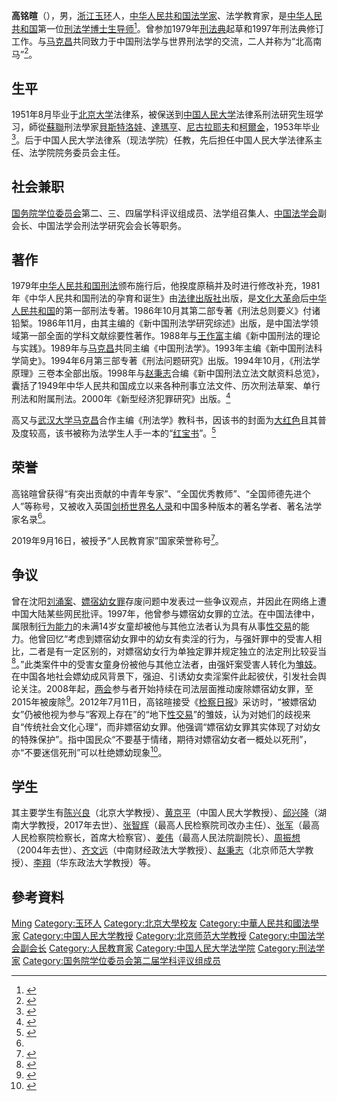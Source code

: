 {{Update|time=2020-02-11T14:51:12+08:00}}
{{Infobox_Person
| name =高铭暄
|image= 
|box_width= 
|occupation= 
| period = 
|birth_name=
| other_names =
| Sex =男
|birth_date= {{birth date and age|1928|5|24}}
|birth_place= {{ROC-1912}}[[浙江省_(中華民國)|浙江省]][[玉环县|玉环县]]（今[[玉环市|玉环市]]）
|death_date=
|death_place=
| nationality ={{PRC}}
| residence =
| party ={{中国共产党|22px}}
| religion =
| spouse =
| relatives =
|education= 
| past = 
| work =
|awards=
}}
'''高铭暄'''（{{bd|1928年|5月24日|||catIdx=G高}}），男，[[浙江|浙江]][[玉环|玉环]]人，[[中华人民共和国|中华人民共和国]][[法学家|法学家]]、法学教育家，是[[中华人民共和国|中华人民共和国]]第一位[[刑法学|刑法学]][[博士生导师|博士生导师]]<ref>{{Cite book|title=刑法学（第九版）|first=高铭暄、马克昌主编|publisher=北京大学出版社；高等教育出版社|year=2019年|isbn=9787301307120|location=北京|pages=1}}</ref>。曾参加1979年[[刑法典|刑法典]]起草和1997年刑法典修订工作。与[[马克昌|马克昌]]共同致力于中国刑法学与世界刑法学的交流，二人并称为“北高南马”<ref>{{Cite book|title=我的刑法研究|last=西原春夫|first=|publisher=北京大学出版社|year=2016|isbn=|location=|pages=}}</ref>。

== 生平 ==
1951年8月毕业于[[北京大学|北京大学]]法律系，被保送到[[中国人民大学|中国人民大学]]法律系刑法研究生班学习，師從[[蘇聯|蘇聯]]刑法學家[[貝斯特洛娃|貝斯特洛娃]]、[[達瑪亨|達瑪亨]]、[[尼古拉耶夫|尼古拉耶夫]]和[[柯爾金|柯爾金]]，1953年毕业<ref>{{cite web|title=高銘暄|url=http://law.ruc.edu.cn/introduction/shizi3.asp?No=73|accessdate=2013-03-17|publisher=中國人民大學|archiveurl=https://web.archive.org/web/20130724062003/http://law.ruc.edu.cn/introduction/shizi3.asp?No=73|archivedate=2013-07-24|deadurl=yes}}</ref>。后于中国人民大学法律系（现法学院）任教，先后担任中国人民大学法律系主任、法学院院务委员会主任。

== 社会兼职 ==
[[国务院学位委员会|国务院学位委员会]]第二、三、四届学科评议组成员、法学组召集人、[[中国法学会|中国法学会]]副会长、中国法学会刑法学研究会会长等职务。

== 著作 ==
1979年[[中华人民共和国刑法|中华人民共和国刑法]]颁布施行后，他揆度原稿并及时进行修改补充，1981年《中华人民共和国刑法的孕育和诞生》由[[法律出版社|法律出版社]]出版，是[[文化大革命|文化大革命]]后[[中华人民共和国|中华人民共和国]]的第一部刑法专著。1986年10月其第二部专著《刑法总则要义》付诸铅椠。1986年11月，由其主编的《新中国刑法学研究综述》出版，是中国法学领域第一部全面的学科文献综要性著作。1988年与[[王作富|王作富]]主编《新中国刑法的理论与实践》。1989年与[[马克昌|马克昌]]共同主编《中国刑法学》。1993年主编《新中国刑法科学简史》。1994年6月第三部专著《刑法问题研究》出版。1994年10月，《刑法学原理》三卷本全部出版。1998年与[[赵秉志|赵秉志]]合编《新中国刑法立法文献资料总览》，囊括了1949年中华人民共和国成立以来各种刑事立法文件、历次刑法草案、单行刑法和附属刑法。2000年《新型经济犯罪研究》出版。<ref name="#1">{{Cite web|title=高铭暄简历|url=http://ccls.bnu.edu.cn/criminal/Info/ShowLS.asp?programid=580&lawstar=%B8%DF%C3%FA%EA%D1&pkID=83|accessdate=2020-02-11|author=京师刑事法治网|date=|format=|publisher=北京师范大学刑事法律科学研究院|language=}}</ref>

高又与[[武汉大学|武汉大学]][[马克昌|马克昌]]合作主编《刑法学》教科书，因该书的封面为[[大红色|大红色]]且其普及度较高，该书被称为法学生人手一本的“[[红宝书|红宝书]]”。<ref>{{Cite book|title=我与刑法七十年|last=高铭暄|first=|publisher=北京大学出版社|year=2018|isbn=|location=|pages=}}</ref>

== 荣誉 ==
高铭暄曾获得“有突出贡献的中青年专家”、“全国优秀教师”、“全国师德先进个人”等称号，又被收入英国[[剑桥世界名人录|剑桥世界名人录]]和中国多种版本的著名学者、著名法学家名录<ref name="#1"/>。

2019年9月16日，被授予“人民教育家”国家荣誉称号<ref name=xhw190917>{{cite news |title=（受权发布）中华人民共和国主席令（第三十四号） |url=http://www.xinhuanet.com/politics/leaders/2019-09/17/c_1125006548.htm |accessdate=2019-09-17 |agency=新华社 |date=2019-09-17 |archive-date=2019-09-21 |archive-url=https://web.archive.org/web/20190921182403/http://www.xinhuanet.com/politics/leaders/2019-09/17/c_1125006548.htm |dead-url=yes }}</ref>。

== 争议 ==
曾在沈阳[[刘涌案|刘涌案]]、[[嫖宿幼女罪|嫖宿幼女罪]]存废问题中发表过一些争议观点，并因此在网络上遭中国大陆某些网民批评。1997年，他曾参与嫖宿幼女罪的立法。在中国法律中，属限制[[行为能力|行为能力]]的未满14岁女童却被他与其他立法者认为具有从事[[性交易|性交易]]的能力。他曾回忆“考虑到嫖宿幼女罪中的幼女有卖淫的行为，与强奸罪中的受害人相比，二者是有一定区别的，对嫖宿幼女行为单独定罪并规定独立的法定刑比较妥当<ref>{{Cite web |url=http://www.spp.gov.cn/spp/llyj/201504/t20150415_95419.shtml |title=嫖宿幼女罪保护法益的正本清源 |accessdate=2019-06-21 |author=林贵文、朱建华 |date=2015-04-15 |work= |publisher=中华人民共和国最高人民检察院网站，来源：中国人民大学 |language=Zh-hans |archive-date=2019-12-15 |archive-url=https://web.archive.org/web/20191215053225/https://www.spp.gov.cn/spp/llyj/201504/t20150415_95419.shtml |dead-url=no }}</ref>。”此类案件中的受害女童身份被他与其他立法者，由强奸案受害人转化为[[雛妓|雏妓]]。在中国各地社会嫖幼成风背景下，强迫、引诱幼女卖淫案件此起彼伏，引发社会舆论关注。2008年起，[[两会|两会]]参与者开始持续在司法层面推动废除嫖宿幼女罪，至2015年被废除<ref>{{Cite web |url=http://news.163.com/15/0824/10/B1PCNS570001124J.html |title=官方对嫖宿幼女罪表态松动：“不宜”到认真研究 |accessdate=2020-11-17 |author= |date=2015-08-24 |work=责任编辑：王晓易_NE0011 |publisher=网易，来源：澎湃新闻网 |language=Zh-hans |archive-url=https://web.archive.org/web/20190620014611/http://news.163.com/15/0824/10/B1PCNS570001124J.html |archive-date=2019-06-20 |dead-url=yes }}</ref>。2012年7月11日，高铭暄接受《[[检察日报|检察日报]]》采访时，“被嫖宿幼女”仍被他视为参与“客观上存在”的“地下[[性交易|性交易]]”的雏妓，认为对她们的歧视来自“传统社会文化心理”，而非嫖宿幼女罪。他强调“嫖宿幼女罪其实体现了对幼女的特殊保护”。指中国民众“不要基于情绪，期待对嫖宿幼女者一概处以死刑”，亦“不要迷信死刑”可以杜绝嫖幼现象<ref>{{Cite web |url=http://news.jcrb.com/jxsw/201207/t20120716_904478.html |title=高铭暄:立法原意是对幼女给予特殊保护 |accessdate=2019-06-20 |author=郑赫南 |date=2012-07-16 |work=责任编辑：刘彬 |publisher=正义网-检察日报 |quote=“刑法关注的是客观实际，‘嫖宿’一词是不好听，但客观上存在这种地下性交易的现象。其实，强奸、奸淫也不好听。”高铭暄认为，这是一种传统社会文化心理导致的对被嫖宿幼女的歧视，法律并没有这个意思。高铭暄一再强调，嫖宿幼女罪其实体现了对幼女的特殊保护。[……]高铭暄最后提醒说，“不要基于情绪，期待对嫖宿幼女者一概处以死刑。不要迷信死刑，死刑也杜绝不了嫖宿幼女罪。强奸罪、杀人罪最高刑都是死刑，但此类犯罪依然存在。建议更多地从刑事政策上考虑嫖宿幼女问题。” |language=Zh-hans |archive-date=2013-10-16 |archive-url=https://web.archive.org/web/20131016092043/http://news.jcrb.com/jxsw/201207/t20120716_904478.html |dead-url=no }}</ref>。

== 学生 ==
其主要学生有[[陈兴良|陈兴良]]（北京大学教授）、[[黄京平|黄京平]]（中国人民大学教授）、[[邱兴隆|邱兴隆]]（湖南大学教授，2017年去世）、[[张智辉|张智辉]]（最高人民检察院司改办主任）、[[张军_(1956年)|张军]]（最高人民检察院检察长，首席大检察官）、[[姜伟_(1957年)|姜伟]]（最高人民法院副院长）、[[周振想|周振想]]（2004年去世）、[[齐文远|齐文远]]（中南财经政法大学教授）、[[赵秉志|赵秉志]]（北京师范大学教授）、[[李翔|李翔]]（华东政法大学教授）等。

== 參考資料 ==
{{Reflist}}

{{玉环市}}
{{国家荣誉称号获得者}}
{{国务院学位委员会第二届学科评议组/法学}}
{{Navboxes 
| title  = 高铭暄在[[中国法学会|中国法学会]]的职务
| list1  =
{{中国法学会第二届理事会}}
{{中国法学会第三届理事会}}
{{中国法学会第四届理事会}}
}}

{{Authority control}}
{{DEFAULTSORT:Gao高}}
[[Category:高姓|Ming]]
[[Category:玉环人|Category:玉环人]]
[[Category:北京大學校友|Category:北京大學校友]]
[[Category:中華人民共和國法學家|Category:中華人民共和國法學家]]
[[Category:中国人民大学教授|Category:中国人民大学教授]]
[[Category:北京师范大学教授|Category:北京师范大学教授]]
[[Category:中国法学会副会长|Category:中国法学会副会长]]
[[Category:人民教育家|Category:人民教育家]]
[[Category:中国人民大学法学院|Category:中国人民大学法学院]]
[[Category:刑法学家|Category:刑法学家]]
[[Category:国务院学位委员会第二届学科评议组成员|Category:国务院学位委员会第二届学科评议组成员]]